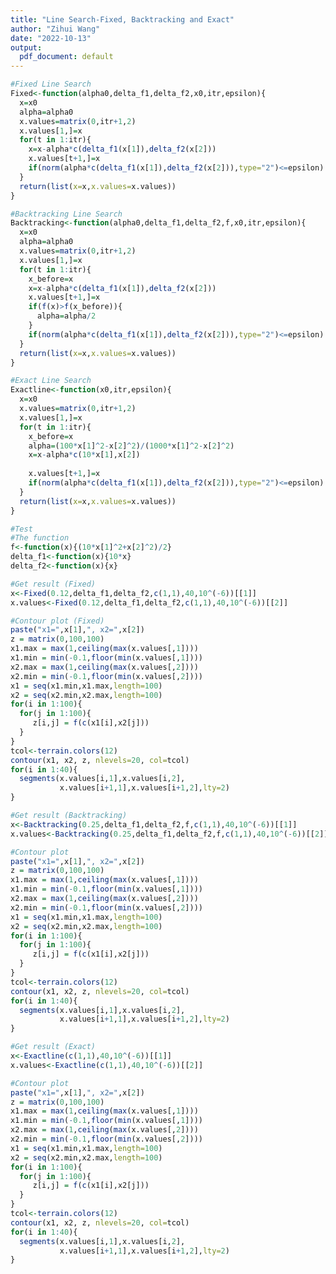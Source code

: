 ```yaml
---
title: "Line Search-Fixed, Backtracking and Exact"
author: "Zihui Wang"
date: "2022-10-13"
output: 
  pdf_document: default
---
```


```r
#Fixed Line Search
Fixed<-function(alpha0,delta_f1,delta_f2,x0,itr,epsilon){
  x=x0
  alpha=alpha0
  x.values=matrix(0,itr+1,2)
  x.values[1,]=x
  for(t in 1:itr){
    x=x-alpha*c(delta_f1(x[1]),delta_f2(x[2]))
    x.values[t+1,]=x
    if(norm(alpha*c(delta_f1(x[1]),delta_f2(x[2])),type="2")<=epsilon) break
  }
  return(list(x=x,x.values=x.values))
}
```
  
```r
#Backtracking Line Search
Backtracking<-function(alpha0,delta_f1,delta_f2,f,x0,itr,epsilon){
  x=x0
  alpha=alpha0
  x.values=matrix(0,itr+1,2)
  x.values[1,]=x
  for(t in 1:itr){
    x_before=x
    x=x-alpha*c(delta_f1(x[1]),delta_f2(x[2]))
    x.values[t+1,]=x
    if(f(x)>f(x_before)){
      alpha=alpha/2
    }
    if(norm(alpha*c(delta_f1(x[1]),delta_f2(x[2])),type="2")<=epsilon) break
  }
  return(list(x=x,x.values=x.values))
}
```
  
```r
#Exact Line Search
Exactline<-function(x0,itr,epsilon){
  x=x0
  x.values=matrix(0,itr+1,2)
  x.values[1,]=x
  for(t in 1:itr){
    x_before=x
    alpha=(100*x[1]^2-x[2]^2)/(1000*x[1]^2-x[2]^2)
    x=x-alpha*c(10*x[1],x[2])
    
    x.values[t+1,]=x
    if(norm(alpha*c(delta_f1(x[1]),delta_f2(x[2])),type="2")<=epsilon) break
  }
  return(list(x=x,x.values=x.values))
}
```

```r
#Test
#The function
f<-function(x){(10*x[1]^2+x[2]^2)/2}
delta_f1<-function(x){10*x}
delta_f2<-function(x){x}
```

```r
#Get result (Fixed)
x<-Fixed(0.12,delta_f1,delta_f2,c(1,1),40,10^(-6))[[1]]
x.values<-Fixed(0.12,delta_f1,delta_f2,c(1,1),40,10^(-6))[[2]]

#Contour plot (Fixed)
paste("x1=",x[1],", x2=",x[2])
z = matrix(0,100,100)
x1.max = max(1,ceiling(max(x.values[,1])))
x1.min = min(-0.1,floor(min(x.values[,1])))
x2.max = max(1,ceiling(max(x.values[,2])))
x2.min = min(-0.1,floor(min(x.values[,2])))
x1 = seq(x1.min,x1.max,length=100)
x2 = seq(x2.min,x2.max,length=100)
for(i in 1:100){
  for(j in 1:100){
     z[i,j] = f(c(x1[i],x2[j]))
  }
}
tcol<-terrain.colors(12)
contour(x1, x2, z, nlevels=20, col=tcol)
for(i in 1:40){
  segments(x.values[i,1],x.values[i,2],
           x.values[i+1,1],x.values[i+1,2],lty=2)
}
```

```r
#Get result (Backtracking)
x<-Backtracking(0.25,delta_f1,delta_f2,f,c(1,1),40,10^(-6))[[1]]
x.values<-Backtracking(0.25,delta_f1,delta_f2,f,c(1,1),40,10^(-6))[[2]]

#Contour plot
paste("x1=",x[1],", x2=",x[2])
z = matrix(0,100,100)
x1.max = max(1,ceiling(max(x.values[,1])))
x1.min = min(-0.1,floor(min(x.values[,1])))
x2.max = max(1,ceiling(max(x.values[,2])))
x2.min = min(-0.1,floor(min(x.values[,2])))
x1 = seq(x1.min,x1.max,length=100)
x2 = seq(x2.min,x2.max,length=100)
for(i in 1:100){
  for(j in 1:100){
     z[i,j] = f(c(x1[i],x2[j]))
  }
}
tcol<-terrain.colors(12)
contour(x1, x2, z, nlevels=20, col=tcol)
for(i in 1:40){
  segments(x.values[i,1],x.values[i,2],
           x.values[i+1,1],x.values[i+1,2],lty=2)
}
```

```r
#Get result (Exact)
x<-Exactline(c(1,1),40,10^(-6))[[1]]
x.values<-Exactline(c(1,1),40,10^(-6))[[2]]

#Contour plot
paste("x1=",x[1],", x2=",x[2])
z = matrix(0,100,100)
x1.max = max(1,ceiling(max(x.values[,1])))
x1.min = min(-0.1,floor(min(x.values[,1])))
x2.max = max(1,ceiling(max(x.values[,2])))
x2.min = min(-0.1,floor(min(x.values[,2])))
x1 = seq(x1.min,x1.max,length=100)
x2 = seq(x2.min,x2.max,length=100)
for(i in 1:100){
  for(j in 1:100){
     z[i,j] = f(c(x1[i],x2[j]))
  }
}
tcol<-terrain.colors(12)
contour(x1, x2, z, nlevels=20, col=tcol)
for(i in 1:40){
  segments(x.values[i,1],x.values[i,2],
           x.values[i+1,1],x.values[i+1,2],lty=2)
}
```